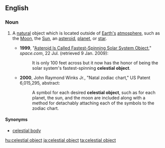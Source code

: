 ==English==

===Noun===
{{en-noun|head=[[celestial]] [[object]]}}

# {{context|astronomy|astrology|lang=en}} A [[natural]] object which is located outside of [[Earth]][['s]] [[atmosphere]], such as the [[Moon]], the [[Sun]], an [[asteroid]], [[planet]], or [[star]].
#*'''1999''', "[http://web.archive.org/web/20001212183200/http://www.space.com/scienceastronomy/solarsystem/spinning_asteroid.html Asteroid Is Called Fastest-Spinning Solar System Object]," ''space.com'', 22 Jul. (retrieved 9 Jan. 2009):
#*:It is only 100 feet across but it now has the honor of being the solar system's fastest-spinning '''celestial object'''.
#*'''2000''', John Raymond Winks Jr., "Natal zodiac chart," US Patent 6,015,295, abstract:
#*:A symbol for each desired '''celestial object''', such as for each planet, the sun, and the moon are included along with a method for detachably attaching each of the symbols to the zodiac chart.

====Synonyms====
* [[celestial body]]

[[hu:celestial object]]
[[ja:celestial object]]
[[ta:celestial object]]